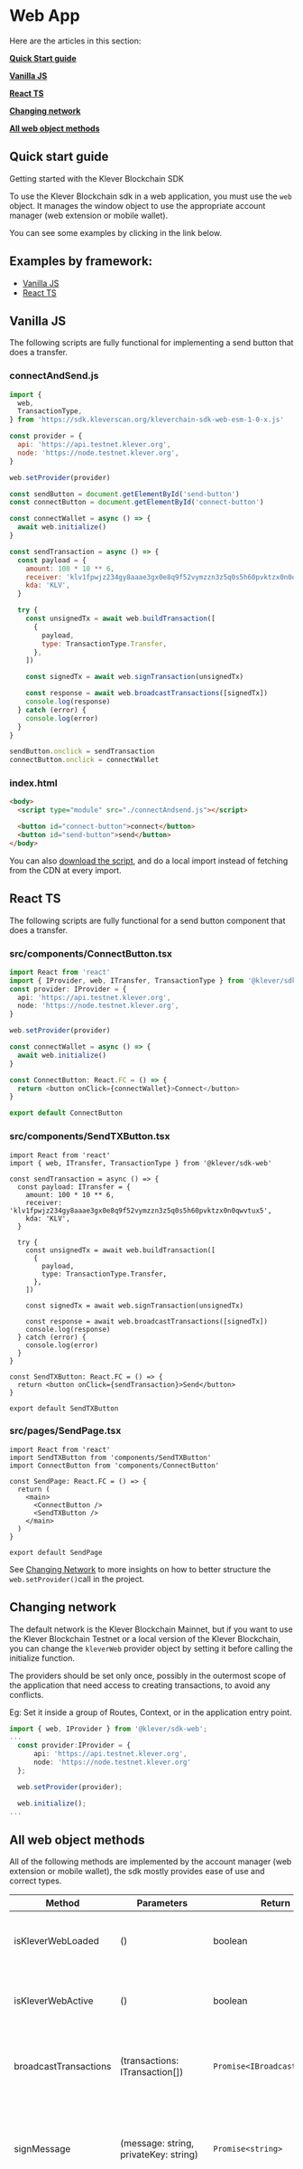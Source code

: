 # Web App

Here are the articles in this section:

**[Quick Start guide](/web-app#quick-start-guide)**

**[Vanilla JS](/web-app#vanilla-js)**

**[React TS](/web-app#react-ts)**

**[Changing network](/web-app#changing-network)**

**[All web object methods](/web-app#all-web-object-methods)**

## Quick start guide

Getting started with the Klever Blockchain SDK

To use the Klever Blockchain sdk in a web application, you must use the `web` object. It manages the window object to use the appropriate account manager (web extension or mobile wallet).

You can see some examples by clicking in the link below.

## Examples by framework:

- [Vanilla JS](/web-app#vanilla-js)
- [React TS](/web-app#react-ts)

## Vanilla JS

The following scripts are fully functional for implementing a send button that does a transfer.

### connectAndSend.js

```javascript
import {
  web,
  TransactionType,
} from 'https://sdk.kleverscan.org/kleverchain-sdk-web-esm-1-0-x.js'

const provider = {
  api: 'https://api.testnet.klever.org',
  node: 'https://node.testnet.klever.org',
}

web.setProvider(provider)

const sendButton = document.getElementById('send-button')
const connectButton = document.getElementById('connect-button')

const connectWallet = async () => {
  await web.initialize()
}

const sendTransaction = async () => {
  const payload = {
    amount: 100 * 10 ** 6,
    receiver: 'klv1fpwjz234gy8aaae3gx0e8q9f52vymzzn3z5q0s5h60pvktzx0n0qwvtux5',
    kda: 'KLV',
  }

  try {
    const unsignedTx = await web.buildTransaction([
      {
        payload,
        type: TransactionType.Transfer,
      },
    ])

    const signedTx = await web.signTransaction(unsignedTx)

    const response = await web.broadcastTransactions([signedTx])
    console.log(response)
  } catch (error) {
    console.log(error)
  }
}

sendButton.onclick = sendTransaction
connectButton.onclick = connectWallet
```

### index.html

```html
<body>
  <script type="module" src="./connectAndsend.js"></script>

  <button id="connect-button">connect</button>
  <button id="send-button">send</button>
</body>
```

You can also [download the script](https://sdk.kleverscan.org/kleverchain-sdk-web-esm-1-0-x.js), and do a local import instead of fetching from the CDN at every import.

## React TS

The following scripts are fully functional for a send button component that does a transfer.

### src/components/ConnectButton.tsx

```typescript
import React from 'react'
import { IProvider, web, ITransfer, TransactionType } from '@klever/sdk-web'
const provider: IProvider = {
  api: 'https://api.testnet.klever.org',
  node: 'https://node.testnet.klever.org',
}

web.setProvider(provider)

const connectWallet = async () => {
  await web.initialize()
}

const ConnectButton: React.FC = () => {
  return <button onClick={connectWallet}>Connect</button>
}

export default ConnectButton
```

### src/components/SendTXButton.tsx

```tsx
import React from 'react'
import { web, ITransfer, TransactionType } from '@klever/sdk-web'

const sendTransaction = async () => {
  const payload: ITransfer = {
    amount: 100 * 10 ** 6,
    receiver: 'klv1fpwjz234gy8aaae3gx0e8q9f52vymzzn3z5q0s5h60pvktzx0n0qwvtux5',
    kda: 'KLV',
  }

  try {
    const unsignedTx = await web.buildTransaction([
      {
        payload,
        type: TransactionType.Transfer,
      },
    ])

    const signedTx = await web.signTransaction(unsignedTx)

    const response = await web.broadcastTransactions([signedTx])
    console.log(response)
  } catch (error) {
    console.log(error)
  }
}

const SendTXButton: React.FC = () => {
  return <button onClick={sendTransaction}>Send</button>
}

export default SendTXButton
```

### src/pages/SendPage.tsx

```tsx
import React from 'react'
import SendTXButton from 'components/SendTXButton'
import ConnectButton from 'components/ConnectButton'

const SendPage: React.FC = () => {
  return (
    <main>
      <ConnectButton />
      <SendTXButton />
    </main>
  )
}

export default SendPage
```

See [Changing Network](/web-app#changing-network) to more insights on how to better structure the `web.setProvider()`call in the project.

## Changing network

The default network is the Klever Blockchain Mainnet, but if you want to use the Klever Blockchain Testnet or a local version of the Klever Blockchain, you can change the `kleverWeb` provider object by setting it before calling the initialize function.

The providers should be set only once, possibly in the outermost scope of the application that need access to creating transactions, to avoid any conflicts.

Eg: Set it inside a group of Routes, Context, or in the application entry point.

```ts
import { web, IProvider } from '@klever/sdk-web';
...
  const provider:IProvider = {
      api: 'https://api.testnet.klever.org',
      node: 'https://node.testnet.klever.org'
  };

  web.setProvider(provider);

  web.initialize();
...
```

## All web object methods

All of the following methods are implemented by the account manager (web extension or mobile wallet), the sdk mostly provides ease of use and correct types.

| Method                | Parameters                                                                      | Return                        | Description                                                                                                                                            |
| --------------------- | ------------------------------------------------------------------------------- | ----------------------------- | ------------------------------------------------------------------------------------------------------------------------------------------------------ |
| isKleverWebLoaded     | ()                                                                              | boolean                       | Checks if a Klever Web account manager is loaded.                                                                                                      |
| isKleverWebActive     | ()                                                                              | boolean                       | Checks if the loaded account manager is initialized.                                                                                                   |
| broadcastTransactions | (transactions: ITransaction[])                                                  | `Promise<IBroadcastResponse>` | Broadcasts an array of transactions to the provided node.                                                                                              |
| signMessage           | (message: string, privateKey: string)                                           | `Promise<string>`             | Uses the account manager's internal signature method to sign any message.                                                                              |
| signTransaction       | (transaction: ITransaction)                                                     | `Promise<ITransaction>`       | Uses the account manager's internal signature method to sign a transaction.                                                                            |
| validateSignature     | (message: string, signature: string, publickey: string)                         | `Promise<boolean>`            | Checks if the signature and signer are compatible.                                                                                                     |
| buildTransaction      | (contracts: IContractRequest[], txData?: string[], options?: ITxOptionsRequest) | `Promise<ITransaction>`       | Builds a simplified transaction into a transaction ready to be signed.                                                                                 |
| initialize            | (timeout?: number)                                                              | `Promise<void>`               | Initializes the account manager with the selected account in the wallet. Waits until the provider is injected on the window (default timeout: 5000ms). |
| getWalletAddress      | ()                                                                              | string                        | Returns the selected account address.                                                                                                                  |
| getProvider           | ()                                                                              | IProvider                     | Gets the current provider object.                                                                                                                      |
| setProvider           | (providers: IProvider)                                                          | void                          | Sets the provider object.                                                                                                                              |

### Optional Build Params Usage

To build a transaction you only need the contracts with the correct parameters, described in each [contract page](/contract-details), however you can pass [additional options](/types#types) such as metadata and custom nonce or permission ID for the transaction.

**Metadata**

To send metadata, use the second parameter in `buildTransaction`, notice that it should be an array where each string corresponds to the metadata of the contract of the same index.
E.g.:

```typescript
buildTransaction(
  [transferContract, assetTriggerContract],
  ['metadata0', 'metadata1'],
)
```

"metadata0" will be added to the transferContract, "metadata1" will be added to the assetTriggerContract.

**Nonce and Permission ID**

To change the nonce or the permission ID, use the third parameter.
E.g.:

```typescript
buildTransaction([transferContract],, {
    nonce:0,
    permId:0
})
```

## Encode And Decode SmartContract Data

### Encoding

You can encode all types using the AbiEncoder. You can encode simple types, or encode using the [SmartContract ABI](/smart-contracts/data/ABI)

Here is a few examples:

```js
abiEncoder.encodeBigNumber(-1) // 0000000101

abiEncoder.encodeABIValue('hello', 'String') // 0000000568656c6c6f

abiEncoder.encodeAddress(
  'klv1fpwjz234gy8aaae3gx0e8q9f52vymzzn3z5q0s5h60pvktzx0n0qwvtux5',
) //485d212a35410fdef731419f9380a9a2984d885388a807c297d3c2cb2c467cde
```

### Decoding

You can decode all types using the AbiDecoder. You can decode simple types, lists, structures or use the [SmartContract ABI](/smart-contracts/data/ABI) as a reference.\_createMdxContent

Here is a few examples:

```js
let decodedList = decodeList(
  '00000002000000024b4c000000014b00000001000000034b4c56',
  'List<ManagedBuffer>',
  '',
  false,
)

console.log(decoded2[0][0]) // KL
console.log(decoded2[1][0]) // KLV

decodeValue('0a', 'u64') //BigInt(10)
```

### Overview

Decode and Encode is very simple using the WebSDK. You can check the [repository](https://github.com/klever-io/kleverchain-sdk-web/tree/main/tests) to see all tests and more examples.

Here we have examples of a real usage:

- [Lottery](https://github.com/klever-io/kc-kapp-crowdfunding)
- [Crowdfunding](https://github.com/klever-io/kc-kapp-lottery)
- [Klever Explorer](https://github.com/klever-io/kleverscan/tree/staging)
